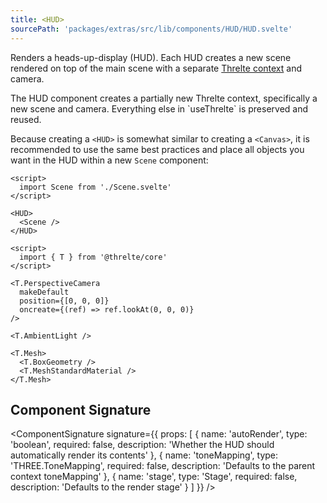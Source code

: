 ```yaml
---
title: <HUD>
sourcePath: 'packages/extras/src/lib/components/HUD/HUD.svelte'
---
```


Renders a heads-up-display (HUD). Each HUD creates a new scene rendered on top of the main scene with a separate [Threlte context](/reference/core/hooks/use-threlte) and camera.

<Tip type="warning">
  The HUD component creates a partially new Threlte context, specifically a new scene and camera.
  Everything else in `useThrelte` is preserved and reused.
</Tip>

<Example path="extras/hud/simple" />

Because creating a `<HUD>` is somewhat similar to creating a `<Canvas>`, it is recommended to use the same best practices and
place all objects you want in the HUD within a new `Scene` component:

```svelte title=MyHUD.svelte {2,6}+
<script>
  import Scene from './Scene.svelte'
</script>

<HUD>
  <Scene />
</HUD>
```

```svelte title=Scene.svelte
<script>
  import { T } from '@threlte/core'
</script>

<T.PerspectiveCamera
  makeDefault
  position={[0, 0, 0]}
  oncreate={(ref) => ref.lookAt(0, 0, 0)}
/>

<T.AmbientLight />

<T.Mesh>
  <T.BoxGeometry />
  <T.MeshStandardMaterial />
</T.Mesh>
```

## Component Signature

<ComponentSignature
  signature={{
    props: [
      {
        name: 'autoRender',
        type: 'boolean',
        required: false,
        description: 'Whether the HUD should automatically render its contents'
      },
      {
        name: 'toneMapping',
        type: 'THREE.ToneMapping',
        required: false,
        description: 'Defaults to the parent context toneMapping'
      },
      {
        name: 'stage',
        type: 'Stage',
        required: false,
        description: 'Defaults to the render stage'
      }
    ]
  }}
/>
